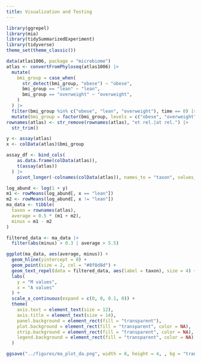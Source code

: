 ```yaml
---
title: Visualization and Testing
---
```


```r
library(ggrepel)
library(mia)
library(tidySummarizedExperiment)
library(tidyverse)
theme_set(theme_classic())
```

```r
data(atlas1006, package = "microbiome")
atlas <- convertFromPhyloseq(atlas1006) |>
  mutate(
    bmi_group = case_when(
      str_detect(bmi_group, "obese") ~ "obese",
      bmi_group == "lean" ~ "lean",
      bmi_group == "overweight" ~ "overweight",
    )
  ) |>
  filter(bmi_group %in% c("obese", "lean", "overweight"), time == 0) |>
  mutate(bmi_group = factor(bmi_group, levels = c("obese", "overweight", "lean")))
rownames(atlas) <- str_remove(rownames(atlas), "et rel.|at rel.") |>
  str_trim()
```

```r
y <- assay(atlas)
x <- colData(atlas)$bmi_group
```

```r
assay_df <- bind_cols(
    as.data.frame(colData(atlas)),
    t(assay(atlas))
  ) |>
    pivot_longer(-colnames(colData(atlas)), names_to = "taxon", values_to = "value")
```

```r
log_abund <- log(1 + y)
m1 <- rowMeans(log_abund[, x == "lean"])
m2 <- rowMeans(log_abund[, x != "lean"])
ma_data <- tibble(
  taxon = rownames(atlas),
  average = 0.5 * (m1 + m2),
  minus = m1 - m2
)

filtered_data <- ma_data |>
  filter(abs(minus) > 0.3 | average > 5.5)

ggplot(ma_data, aes(average, minus)) +
  geom_hline(yintercept = 0) +
  geom_point(size = 2, col = "#8f8d8d") +
  geom_text_repel(data = filtered_data, aes(label = taxon), size = 4) +
  labs(
    y = "M values",
    x = "A values"
  ) +
  scale_x_continuous(expand = c(0, 0, 0.1, 0)) +
  theme(
    axis.text = element_text(size = 12),
    axis.title = element_text(size = 14),
    panel.background = element_rect(fill = "transparent"), 
    plot.background = element_rect(fill = "transparent", color = NA),
    strip.background = element_rect(fill = "transparent", color = NA),
    legend.background = element_rect(fill = "transparent", color = NA)
  )

ggsave("../figures/ma_plot_da.png", width = 8, height = 4, , bg = "transparent")
```
